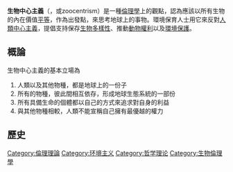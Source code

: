 {{expand|time=2016-12-29T07:53:25+00:00}}
{{unreferenced|time=2016-12-29T07:53:25+00:00}}
'''生物中心主義'''（{{lang-en|Biocentrism}}，或zoocentrism）是一種[[倫理學|倫理學]]上的觀點，認為應該以所有生物的內在價值[[平等|平等]]，作為出發點，來思考地球上的事物。環境保育人士用它來反對[[人類中心主義|人類中心主義]]，提倡支持保存[[生物多樣性|生物多樣性]]、推動[[動物權利|動物權利]]以及[[環境保護|環境保護]]。

==概論==
生物中心主義的基本立場為
#人類以及其他物種，都是地球上的一份子
#所有的物種，彼此間相互依存，形成地球生態系統的一部份
#所有具備生命的個體都以自己的方式來追求對自身的利益
#與其他物種相較，人類不能宣稱自己擁有最優越的權力

==歷史==
{{例外论}}
[[Category:倫理理論|Category:倫理理論]]
[[Category:环境主义|Category:环境主义]]
[[Category:哲学理论|Category:哲学理论]]
[[Category:生物倫理學|Category:生物倫理學]]